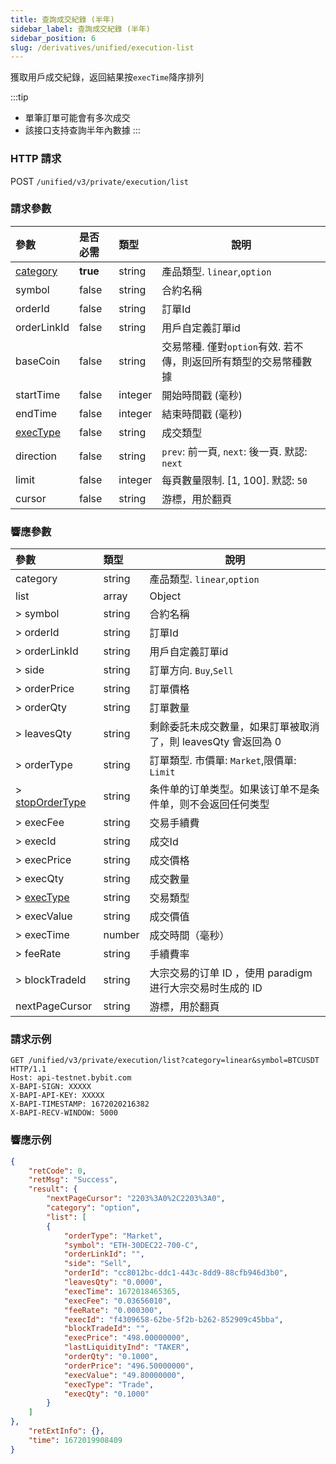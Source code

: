 ```yaml
---
title: 查詢成交紀錄 (半年)
sidebar_label: 查詢成交紀錄 (半年)
sidebar_position: 6
slug: /derivatives/unified/execution-list
---
```


獲取用戶成交紀錄，返回結果按`execTime`降序排列

:::tip
* 單筆訂單可能會有多次成交
* 該接口支持查詢半年內數據
:::

### HTTP 請求
POST `/unified/v3/private/execution/list`

### 請求參數
| 參數 | 是否必需 | 類型 | 說明|
|:----- |:-------|:-----|------ |
|[category](../enum#category) |**true** |string |產品類型. `linear`,`option` |
|symbol |false |string |合約名稱 |
|orderId |false |string |訂單Id |
|orderLinkId |false |string |用戶自定義訂單id |
|baseCoin |false |string |交易幣種. 僅對`option`有效. 若不傳，則返回所有類型的交易幣種數據|
|startTime |false |integer |開始時間戳 (毫秒)|
|endTime |false |integer |結束時間戳 (毫秒)|
|[execType](../enum#exectype) |false |string |成交類型|
|direction |false |string |`prev`: 前一頁, `next`: 後一頁. 默認: `next`|
|limit |false |integer |每頁數量限制. [1, 100]. 默認: `50`|
|cursor |false |string |游標，用於翻頁|

### 響應參數
| 參數 | 類型 | 說明|
|:----- |:-----|------ |
| category | string  | 產品類型. `linear`,`option`|
| list | array | Object |
|> symbol |string   |合約名稱 |
|> orderId |string |訂單Id |
|> orderLinkId |string |用戶自定義訂單id |
|> side |string |訂單方向. `Buy`,`Sell` |
|> orderPrice |string |訂單價格 |
|> orderQty |string |訂單數量 |
|> leavesQty |string |剩餘委託未成交數量，如果訂單被取消了，則 leavesQty 會返回為 0 |
|> orderType |string |訂單類型. 市價單: `Market`,限價單: `Limit` |
|> [stopOrderType](../enum#stopordertype) |string |条件单的订单类型。如果该订单不是条件单，则不会返回任何类型 |
|> execFee |string   |交易手續費 |
|> execId |string |成交Id |
|> execPrice |string |成交價格 |
|> execQty |string |成交數量 |
|> [execType](../enum#exectype) |string |交易類型|
|> execValue |string |成交價值 |
|> execTime |number |成交時間（毫秒） |
|> feeRate |string |手續費率 |
|> blockTradeId |string |大宗交易的订单 ID ，使用 paradigm 进行大宗交易时生成的 ID|
|nextPageCursor |string |游標，用於翻頁|

### 請求示例

```http
GET /unified/v3/private/execution/list?category=linear&symbol=BTCUSDT HTTP/1.1
Host: api-testnet.bybit.com
X-BAPI-SIGN: XXXXX
X-BAPI-API-KEY: XXXXX
X-BAPI-TIMESTAMP: 1672020216382
X-BAPI-RECV-WINDOW: 5000
```

### 響應示例

```json
{
    "retCode": 0,
    "retMsg": "Success",
    "result": {
        "nextPageCursor": "2203%3A0%2C2203%3A0",
        "category": "option",
        "list": [
        {
            "orderType": "Market",
            "symbol": "ETH-30DEC22-700-C",
            "orderLinkId": "",
            "side": "Sell",
            "orderId": "cc8012bc-ddc1-443c-8dd9-88cfb946d3b0",
            "leavesQty": "0.0000",
            "execTime": 1672018465365,
            "execFee": "0.03656010",
            "feeRate": "0.000300",
            "execId": "f4309658-62be-5f2b-b262-852909c45bba",
            "blockTradeId": "",
            "execPrice": "498.00000000",
            "lastLiquidityInd": "TAKER",
            "orderQty": "0.1000",
            "orderPrice": "496.50000000",
            "execValue": "49.80000000",
            "execType": "Trade",
            "execQty": "0.1000"
        }
    ]
},
    "retExtInfo": {},
    "time": 1672019908409
}
```